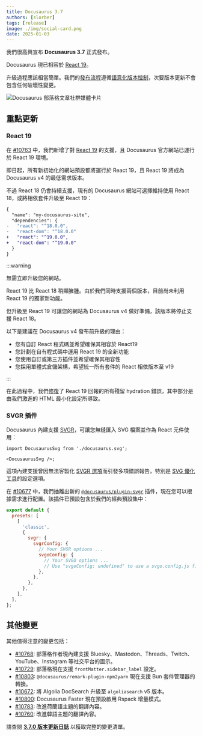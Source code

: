 ```yaml
---
title: Docusaurus 3.7
authors: [slorber]
tags: [release]
image: ./img/social-card.png
date: 2025-01-03
---
```


我們很高興宣布 **Docusaurus 3.7** 正式發布。

Docusaurus 現已相容於 [React 19](https://react.dev/blog/2024/12/05/react-19)。

升級過程應該相當簡單。我們的[發布流程](/community/release-process)遵循[語意化版本控制](https://semver.org/)，次要版本更新不會包含任何破壞性變更。

![Docusaurus 部落格文章社群媒體卡片](./img/social-card.png)

## 重點更新

### React 19

在 [#10763](https://github.com/facebook/docusaurus/pull/10763) 中，我們新增了對 [React 19](https://react.dev/blog/2024/12/05/react-19) 的支援，且 Docusaurus 官方網站已運行於 React 19 環境。

即日起，所有新初始化的網站預設都將運行於 React 19，且 React 19 將成為 Docusaurus v4 的最低需求版本。

不過 React 18 仍會持續支援，現有的 Docusaurus 網站可選擇維持使用 React 18，或將相依套件升級至 React 19：

```diff
{
  "name": "my-docusaurus-site",
  "dependencies": {
-   "react": "^18.0.0",
-   "react-dom": "^18.0.0"
+   "react": "^19.0.0",
+   "react-dom": "^19.0.0"
  }
}
```

:::warning

無需立即升級您的網站。

React 19 比 React 18 稍顯臃腫。由於我們同時支援兩個版本，目前尚未利用 React 19 的獨家新功能。

但升級至 React 19 可讓您的網站為 Docusaurus v4 做好準備，該版本將停止支援 React 18。

以下是建議在 Docusaurus v4 發布前升級的理由：

- 您有自訂 React 程式碼並希望確保其相容於 React19
- 您計劃在自有程式碼中運用 React 19 的全新功能
- 您使用自訂或第三方插件並希望確保其相容性
- 您採用單體式倉儲架構，希望統一所有套件的 React 相依版本至 v19

:::

在此過程中，我們[修復](https://github.com/facebook/docusaurus/pull/10786)了 React 19 回報的所有殘留 hydration 錯誤，其中部分是由我們激進的 HTML 最小化設定所導致。

### SVGR 插件

Docusaurus 內建支援 [SVGR](https://github.com/gregberge/svgr)，可讓您無縫匯入 SVG 檔案並作為 React 元件使用：

```tsx
import DocusaurusSvg from './docusaurus.svg';

<DocusaurusSvg />;
```

這項內建支援曾因無法客製化 [SVGR 選項](https://react-svgr.com/docs/options/)而引發多項錯誤報告，特別是 [SVG 優化工具](https://svgo.dev/)的設定選項。

在 [#10677](https://github.com/facebook/docusaurus/pull/10677) 中，我們抽離出新的 [`@docusaurus/plugin-svgr`](/docs/api/plugins/@docusaurus/plugin-svgr) 插件，現在您可以根據需求進行配置。該插件已預設包含於我們的經典預設集中：

```js
export default {
  presets: [
    [
      'classic',
      {
        svgr: {
          svgrConfig: {
            // Your SVGR options ...
            svgoConfig: {
              // Your SVGO options ...
              // Use "svgoConfig: undefined" to use a svgo.config.js file
            },
          },
        },
      },
    ],
  ],
};
```

## 其他變更

其他值得注意的變更包括：

- [#10768](https://github.com/facebook/docusaurus/pull/10768): 部落格作者現內建支援 Bluesky、Mastodon、Threads、Twitch、YouTube、Instagram 等社交平台的圖示。
- [#10729](https://github.com/facebook/docusaurus/pull/10729): 部落格現在支援 `frontMatter.sidebar_label` 設定。
- [#10803](https://github.com/facebook/docusaurus/pull/10803): `@docusaurus/remark-plugin-npm2yarn` 現在支援 Bun 套件管理器的轉換。
- [#10672](https://github.com/facebook/docusaurus/pull/10672): 將 Algolia DocSearch 升級至 `algoliasearch` v5 版本。
- [#10800](https://github.com/facebook/docusaurus/pull/10800): Docusaurus Faster 現在預設啟用 Rspack 增量模式。
- [#10783](https://github.com/facebook/docusaurus/pull/10783): 改進荷蘭語主題的翻譯內容。
- [#10760](https://github.com/facebook/docusaurus/pull/10760): 改進韓語主題的翻譯內容。

請查閱 **[3.7.0 版本更新日誌](/changelog/3.7.0)** 以獲取完整的變更清單。